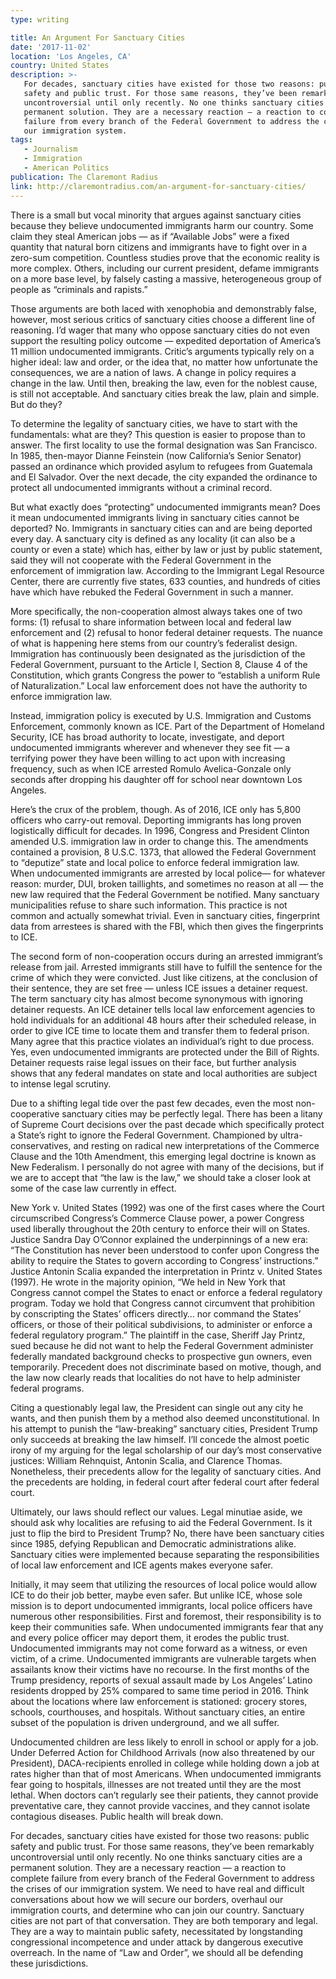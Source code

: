 ```yaml
---
type: writing

title: An Argument For Sanctuary Cities
date: '2017-11-02'
location: 'Los Angeles, CA'
country: United States
description: >-
   For decades, sanctuary cities have existed for those two reasons: public
   safety and public trust. For those same reasons, they’ve been remarkably
   uncontroversial until only recently. No one thinks sanctuary cities are a
   permanent solution. They are a necessary reaction — a reaction to complete
   failure from every branch of the Federal Government to address the crises of
   our immigration system.
tags:
   - Journalism
   - Immigration
   - American Politics
publication: The Claremont Radius
link: http://claremontradius.com/an-argument-for-sanctuary-cities/
---
```


There is a small but vocal minority that argues against sanctuary cities because
they believe undocumented immigrants harm our country. Some claim they steal
American jobs — as if “Available Jobs” were a fixed quantity that natural born
citizens and immigrants have to fight over in a zero-sum competition. Countless
studies prove that the economic reality is more complex. Others, including our
current president, defame immigrants on a more base level, by falsely casting a
massive, heterogeneous group of people as “criminals and rapists.”

Those arguments are both laced with xenophobia and demonstrably false, however,
most serious critics of sanctuary cities choose a different line of reasoning.
I’d wager that many who oppose sanctuary cities do not even support the
resulting policy outcome — expedited deportation of America’s 11 million
undocumented immigrants. Critic’s arguments typically rely on a higher ideal:
law and order, or the idea that, no matter how unfortunate the consequences, we
are a nation of laws. A change in policy requires a change in the law. Until
then, breaking the law, even for the noblest cause, is still not acceptable. And
sanctuary cities break the law, plain and simple. But do they?

To determine the legality of sanctuary cities, we have to start with the
fundamentals: what are they? This question is easier to propose than to answer.
The first locality to use the formal designation was San Francisco. In 1985,
then-mayor Dianne Feinstein (now California’s Senior Senator) passed an
ordinance which provided asylum to refugees from Guatemala and El Salvador. Over
the next decade, the city expanded the ordinance to protect all undocumented
immigrants without a criminal record.

But what exactly does “protecting” undocumented immigrants mean? Does it mean
undocumented immigrants living in sanctuary cities cannot be deported? No.
Immigrants in sanctuary cities can and are being deported every day. A sanctuary
city is defined as any locality (it can also be a county or even a state) which
has, either by law or just by public statement, said they will not cooperate
with the Federal Government in the enforcement of immigration law. According to
the Immigrant Legal Resource Center, there are currently five states, 633
counties, and hundreds of cities have which have rebuked the Federal Government
in such a manner.

More specifically, the non-cooperation almost always takes one of two forms: (1)
refusal to share information between local and federal law enforcement and (2)
refusal to honor federal detainer requests. The nuance of what is happening here
stems from our country’s federalist design. Immigration has continuously been
designated as the jurisdiction of the Federal Government, pursuant to the
Article I, Section 8, Clause 4 of the Constitution, which grants Congress the
power to “establish a uniform Rule of Naturalization.” Local law enforcement
does not have the authority to enforce immigration law.

Instead, immigration policy is executed by U.S. Immigration and Customs
Enforcement, commonly known as ICE. Part of the Department of Homeland Security,
ICE has broad authority to locate, investigate, and deport undocumented
immigrants wherever and whenever they see fit — a terrifying power they have
been willing to act upon with increasing frequency, such as when ICE arrested
Romulo Avelica-Gonzale only seconds after dropping his daughter off for school
near downtown Los Angeles.

Here’s the crux of the problem, though. As of 2016, ICE only has 5,800 officers
who carry-out removal. Deporting immigrants has long proven logistically
difficult for decades. In 1996, Congress and President Clinton amended U.S.
immigration law in order to change this. The amendments contained a provision, 8
U.S.C. 1373, that allowed the Federal Government to “deputize” state and local
police to enforce federal immigration law. When undocumented immigrants are
arrested by local police— for whatever reason: murder, DUI, broken taillights,
and sometimes no reason at all — the new law required that the Federal
Government be notified. Many sanctuary municipalities refuse to share such
information. This practice is not common and actually somewhat trivial. Even in
sanctuary cities, fingerprint data from arrestees is shared with the FBI, which
then gives the fingerprints to ICE.

The second form of non-cooperation occurs during an arrested immigrant’s release
from jail. Arrested immigrants still have to fulfill the sentence for the crime
of which they were convicted. Just like citizens, at the conclusion of their
sentence, they are set free — unless ICE issues a detainer request. The term
sanctuary city has almost become synonymous with ignoring detainer requests. An
ICE detainer tells local law enforcement agencies to hold individuals for an
additional 48 hours after their scheduled release, in order to give ICE time to
locate them and transfer them to federal prison. Many agree that this practice
violates an individual’s right to due process. Yes, even undocumented immigrants
are protected under the Bill of Rights. Detainer requests raise legal issues on
their face, but further analysis shows that any federal mandates on state and
local authorities are subject to intense legal scrutiny.

Due to a shifting legal tide over the past few decades, even the most
non-cooperative sanctuary cities may be perfectly legal. There has been a litany
of Supreme Court decisions over the past decade which specifically protect a
State’s right to ignore the Federal Government. Championed by
ultra-conservatives, and resting on radical new interpretations of the Commerce
Clause and the 10th Amendment, this emerging legal doctrine is known as New
Federalism. I personally do not agree with many of the decisions, but if we are
to accept that “the law is the law,” we should take a closer look at some of the
case law currently in effect.

New York v. United States (1992) was one of the first cases where the Court
circumscribed Congress’s Commerce Clause power, a power Congress used liberally
throughout the 20th century to enforce their will on States. Justice Sandra Day
O’Connor explained the underpinnings of a new era: “The Constitution has never
been understood to confer upon Congress the ability to require the States to
govern according to Congress’ instructions.” Justice Antonin Scalia expanded the
interpretation in Printz v. United States (1997). He wrote in the majority
opinion, “We held in New York that Congress cannot compel the States to enact or
enforce a federal regulatory program. Today we hold that Congress cannot
circumvent that prohibition by conscripting the States’ officers directly… nor
command the States’ officers, or those of their political subdivisions, to
administer or enforce a federal regulatory program.” The plaintiff in the case,
Sheriff Jay Printz, sued because he did not want to help the Federal Government
administer federally mandated background checks to prospective gun owners, even
temporarily. Precedent does not discriminate based on motive, though, and the
law now clearly reads that localities do not have to help administer federal
programs.

Citing a questionably legal law, the President can single out any city he wants,
and then punish them by a method also deemed unconstitutional. In his attempt to
punish the “law-breaking” sanctuary cities, President Trump only succeeds at
breaking the law himself. I’ll concede the almost poetic irony of my arguing for
the legal scholarship of our day’s most conservative justices: William
Rehnquist, Antonin Scalia, and Clarence Thomas. Nonetheless, their precedents
allow for the legality of sanctuary cities. And the precedents are holding, in
federal court after federal court after federal court.

Ultimately, our laws should reflect our values. Legal minutiae aside, we should
ask why localities are refusing to aid the Federal Government. Is it just to
flip the bird to President Trump? No, there have been sanctuary cities since
1985, defying Republican and Democratic administrations alike. Sanctuary cities
were implemented because separating the responsibilities of local law
enforcement and ICE agents makes everyone safer.

Initially, it may seem that utilizing the resources of local police would allow
ICE to do their job better, maybe even safer. But unlike ICE, whose sole mission
is to deport undocumented immigrants, local police officers have numerous other
responsibilities. First and foremost, their responsibility is to keep their
communities safe. When undocumented immigrants fear that any and every police
officer may deport them, it erodes the public trust. Undocumented immigrants may
not come forward as a witness, or even victim, of a crime. Undocumented
immigrants are vulnerable targets when assailants know their victims have no
recourse. In the first months of the Trump presidency, reports of sexual assault
made by Los Angeles’ Latino residents dropped by 25% compared to same time
period in 2016. Think about the locations where law enforcement is stationed:
grocery stores, schools, courthouses, and hospitals. Without sanctuary cities,
an entire subset of the population is driven underground, and we all suffer.

Undocumented children are less likely to enroll in school or apply for a job.
Under Deferred Action for Childhood Arrivals (now also threatened by our
President), DACA-recipients enrolled in college while holding down a job at
rates higher than that of most Americans. When undocumented immigrants fear
going to hospitals, illnesses are not treated until they are the most lethal.
When doctors can’t regularly see their patients, they cannot provide
preventative care, they cannot provide vaccines, and they cannot isolate
contagious diseases. Public health will break down.

For decades, sanctuary cities have existed for those two reasons: public safety
and public trust. For those same reasons, they’ve been remarkably
uncontroversial until only recently. No one thinks sanctuary cities are a
permanent solution. They are a necessary reaction — a reaction to complete
failure from every branch of the Federal Government to address the crises of our
immigration system. We need to have real and difficult conversations about how
we will secure our borders, overhaul our immigration courts, and determine who
can join our country. Sanctuary cities are not part of that conversation. They
are both temporary and legal. They are a way to maintain public safety,
necessitated by longstanding congressional incompetence and under attack by
dangerous executive overreach. In the name of “Law and Order”, we should all be
defending these jurisdictions.
